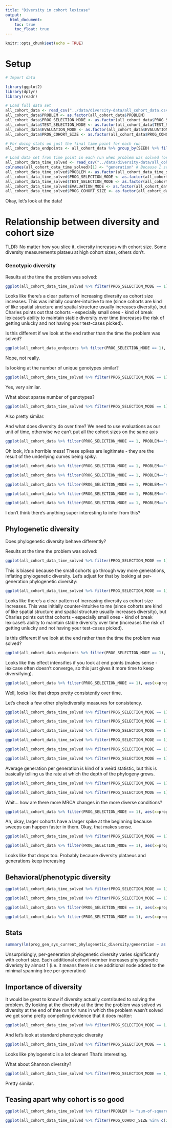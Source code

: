 ```yaml
---
title: "Diversity in cohort lexicase"
output: 
  html_document:
    toc: true
    toc_float: true
---
```


```r
knitr::opts_chunk$set(echo = TRUE)
```


# Setup

```r
# Import data

library(ggplot2)
library(dplyr)
library(readr)

# Load full data set
all_cohort_data <- read_csv("../data/diversity-data/all_cohort_data.csv")
all_cohort_data$PROBLEM <- as.factor(all_cohort_data$PROBLEM)
all_cohort_data$PROG_SELECTION_MODE <- as.factor(all_cohort_data$PROG_SELECTION_MODE)
all_cohort_data$TEST_SELECTION_MODE <- as.factor(all_cohort_data$TEST_SELECTION_MODE)
all_cohort_data$EVALUATION_MODE <- as.factor(all_cohort_data$EVALUATION_MODE)
all_cohort_data$PROG_COHORT_SIZE <- as.factor(all_cohort_data$PROG_COHORT_SIZE)

# For doing stats on just the final time point for each run
all_cohort_data_endpoints <- all_cohort_data %>% group_by(SEED) %>% filter(generation == max(generation))

# Load data set from time point in each run when problem was solved (or end if problem wasn't solved)
all_cohort_data_time_solved <- read_csv("../data/diversity-data/all_cohort_data_time_solved.csv")
colnames(all_cohort_data_time_solved)[1] <- "generation" # Because I screwed up the pandas header output
all_cohort_data_time_solved$PROBLEM <- as.factor(all_cohort_data_time_solved$PROBLEM)
all_cohort_data_time_solved$PROG_SELECTION_MODE <- as.factor(all_cohort_data_time_solved$PROG_SELECTION_MODE)
all_cohort_data_time_solved$TEST_SELECTION_MODE <- as.factor(all_cohort_data_time_solved$TEST_SELECTION_MODE)
all_cohort_data_time_solved$EVALUATION_MODE <- as.factor(all_cohort_data_time_solved$EVALUATION_MODE)
all_cohort_data_time_solved$PROG_COHORT_SIZE <- as.factor(all_cohort_data_time_solved$PROG_COHORT_SIZE)
```

Okay, let's look at the data!

# Relationship between diversity and cohort size

TLDR: No matter how you slice it, diversity increases with cohort size. Some diversity measurements plataeu at high cohort sizes, others don't.

### Genotypic diversity

Results at the time the problem was solved:

```r
ggplot(all_cohort_data_time_solved %>% filter(PROG_SELECTION_MODE == 1), aes(x=PROG_COHORT_SIZE,group=PROG_COHORT_SIZE,color=PROG_COHORT_SIZE, y=prog_gen_sys_diversity)) + theme_classic() + geom_boxplot() + facet_wrap(~PROBLEM) + theme(legend.position = "none")

```


Looks like there's a clear pattern of increasing diversity as cohort size increases. This was initially counter-intuitive to me (since cohorts are kind of like spatial structure and spatial structure usually increases diversity), but Charles points out that cohorts - especially small ones - kind of break lexicase's ability to maintain stable diversity over time (increases the risk of getting unlucky and not having your test-cases picked).

Is this different if we look at the end rather than the time the problem was solved?

```r
ggplot(all_cohort_data_endpoints %>% filter(PROG_SELECTION_MODE == 1), aes(x=PROG_COHORT_SIZE,group=PROG_COHORT_SIZE,color=PROG_COHORT_SIZE, y=prog_gen_sys_diversity)) + theme_classic() + geom_boxplot() + facet_wrap(~PROBLEM) + theme(legend.position = "none")

```

Nope, not really.

Is looking at the number of unique genotypes similar?

```r
ggplot(all_cohort_data_time_solved %>% filter(PROG_SELECTION_MODE == 1), aes(x=PROG_COHORT_SIZE,group=PROG_COHORT_SIZE,color=PROG_COHORT_SIZE, y=prog_gen_sys_num_taxa)) + theme_classic() + geom_boxplot() + facet_wrap(~PROBLEM) + theme(legend.position = "none")

```

Yes, very similar.

What about sparse number of genotypes?

```r
ggplot(all_cohort_data_time_solved %>% filter(PROG_SELECTION_MODE == 1), aes(x=PROG_COHORT_SIZE,group=PROG_COHORT_SIZE,color=PROG_COHORT_SIZE, y=prog_gen_sys_num_sparse_taxa)) + theme_classic() + geom_boxplot() + facet_wrap(~PROBLEM) + theme(legend.position = "none")

```

Also pretty similar.

And what does diversity do over time? We need to use evaluations as our unit of time, otherwise we can't put all the cohort sizes on the same axis

```r
ggplot(all_cohort_data %>% filter(PROG_SELECTION_MODE == 1, PROBLEM=="smallest"), aes(x=prog_gen_sys_evaluations,group=PROG_COHORT_SIZE,color=PROG_COHORT_SIZE,fill=PROG_COHORT_SIZE, y=prog_gen_sys_diversity)) + theme_classic() + stat_summary(fun.data="mean_cl_boot", geom="smooth") + facet_wrap(~PROBLEM)
```

Oh look, it's a horrible mess! These spikes are legitimate - they are the result of the underlying curves being spiky.

```r
ggplot(all_cohort_data %>% filter(PROG_SELECTION_MODE == 1, PROBLEM=="for-loop-index"), aes(x=prog_gen_sys_evaluations,group=PROG_COHORT_SIZE,color=PROG_COHORT_SIZE,fill=PROG_COHORT_SIZE, y=prog_gen_sys_diversity)) + theme_classic() + stat_summary(fun.data="mean_cl_boot", geom="smooth") + facet_wrap(~PROBLEM)
```


```r
ggplot(all_cohort_data %>% filter(PROG_SELECTION_MODE == 1, PROBLEM=="small-or-large"), aes(x=prog_gen_sys_evaluations,group=PROG_COHORT_SIZE,color=PROG_COHORT_SIZE,fill=PROG_COHORT_SIZE, y=prog_gen_sys_diversity)) + theme_classic() + stat_summary(fun.data="mean_cl_boot", geom="smooth") + facet_wrap(~PROBLEM)
```


```r
ggplot(all_cohort_data %>% filter(PROG_SELECTION_MODE == 1, PROBLEM=="sum-of-squares"), aes(x=prog_gen_sys_evaluations,group=PROG_COHORT_SIZE,color=PROG_COHORT_SIZE,fill=PROG_COHORT_SIZE, y=prog_gen_sys_diversity)) + theme_classic() + stat_summary(fun.data="mean_cl_boot", geom="smooth") + facet_wrap(~PROBLEM)
```



```r
ggplot(all_cohort_data %>% filter(PROG_SELECTION_MODE == 1, PROBLEM=="median"), aes(x=prog_gen_sys_evaluations,group=PROG_COHORT_SIZE,color=PROG_COHORT_SIZE,fill=PROG_COHORT_SIZE, y=prog_gen_sys_diversity)) + theme_classic() + stat_summary(fun.data="mean_cl_boot", geom="smooth") + facet_wrap(~PROBLEM)
```

```r
ggplot(all_cohort_data %>% filter(PROG_SELECTION_MODE == 1, PROBLEM=="compare-string-lengths"), aes(x=prog_gen_sys_evaluations,group=PROG_COHORT_SIZE,color=PROG_COHORT_SIZE,fill=PROG_COHORT_SIZE, y=prog_gen_sys_diversity)) + theme_classic() + stat_summary(fun.data="mean_cl_boot", geom="smooth") + facet_wrap(~PROBLEM)
```

I don't think there's anything super interesting to infer from this?

## Phylogenetic diversity

Does phylogenetic diversity behave differently?

Results at the time the problem was solved:

```r
ggplot(all_cohort_data_time_solved %>% filter(PROG_SELECTION_MODE == 1), aes(x=PROG_COHORT_SIZE,group=PROG_COHORT_SIZE,color=PROG_COHORT_SIZE, y=prog_gen_sys_current_phylogenetic_diversity)) + theme_classic() + geom_boxplot() + facet_wrap(~PROBLEM) + theme(legend.position = "none")

```

This is biased because the small cohorts go through way more generations, inflating phylogenetic diversity. Let's adjust for that by looking at per-generation phylogenetic diversity:

```r
ggplot(all_cohort_data_time_solved %>% filter(PROG_SELECTION_MODE == 1), aes(x=PROG_COHORT_SIZE,group=PROG_COHORT_SIZE,color=PROG_COHORT_SIZE, y=prog_gen_sys_current_phylogenetic_diversity/generation)) + theme_classic() + geom_boxplot() + facet_wrap(~PROBLEM) + theme(legend.position = "none")

```

Looks like there's a clear pattern of increasing diversity as cohort size increases. This was initially counter-intuitive to me (since cohorts are kind of like spatial structure and spatial structure usually increases diversity), but Charles points out that cohorts - especially small ones - kind of break lexicase's ability to maintain stable diversity over time (increases the risk of getting unlucky and not having your test-cases picked).

Is this different if we look at the end rather than the time the problem was solved?

```r
ggplot(all_cohort_data_endpoints %>% filter(PROG_SELECTION_MODE == 1), aes(x=PROG_COHORT_SIZE,group=PROG_COHORT_SIZE,color=PROG_COHORT_SIZE, y=prog_gen_sys_current_phylogenetic_diversity/generation)) + theme_classic() + geom_boxplot() + facet_wrap(~PROBLEM) + theme(legend.position = "none")

```


Looks like this effect intensifies if you look at end points (makes sense - lexicase often doesn't converge, so this just gives it more time to keep diversifying).

```r
ggplot(all_cohort_data %>% filter(PROG_SELECTION_MODE == 1), aes(x=prog_gen_sys_evaluations,group=PROG_COHORT_SIZE,color=PROG_COHORT_SIZE,fill=PROG_COHORT_SIZE, y=prog_gen_sys_current_phylogenetic_diversity/generation)) + theme_classic() + stat_summary(fun.data="mean_cl_boot", geom="smooth") + facet_wrap(~PROBLEM)
```

Well, looks like that drops pretty consistently over time.

Let's check a few other phylodiversity measures for consistency.

```r
ggplot(all_cohort_data_time_solved %>% filter(PROG_SELECTION_MODE == 1), aes(x=PROG_COHORT_SIZE,group=PROG_COHORT_SIZE,color=PROG_COHORT_SIZE, y=prog_gen_sys_mean_pairwise_distance/generation)) + theme_classic() + geom_boxplot() + facet_wrap(~PROBLEM) + theme(legend.position = "none")

```



```r
ggplot(all_cohort_data_time_solved %>% filter(PROG_SELECTION_MODE == 1), aes(x=PROG_COHORT_SIZE,group=PROG_COHORT_SIZE,color=PROG_COHORT_SIZE, y=prog_gen_sys_mean_evolutionary_distinctiveness/generation)) + theme_classic() + geom_boxplot() + facet_wrap(~PROBLEM) + theme(legend.position = "none")

```


```r
ggplot(all_cohort_data_time_solved %>% filter(PROG_SELECTION_MODE == 1), aes(x=PROG_COHORT_SIZE,group=PROG_COHORT_SIZE,color=PROG_COHORT_SIZE, y=prog_gen_sys_variance_pairwise_distance)) + theme_classic() + geom_boxplot() + facet_wrap(~PROBLEM) + theme(legend.position = "none")

```

```r
ggplot(all_cohort_data_time_solved %>% filter(PROG_SELECTION_MODE == 1), aes(x=PROG_COHORT_SIZE,group=PROG_COHORT_SIZE,color=PROG_COHORT_SIZE, y=prog_gen_sys_max_pairwise_distance/generation)) + theme_classic() + geom_boxplot() + facet_wrap(~PROBLEM) + theme(legend.position = "none")

```


```r
ggplot(all_cohort_data_time_solved %>% filter(PROG_SELECTION_MODE == 1), aes(x=PROG_COHORT_SIZE,group=PROG_COHORT_SIZE,color=PROG_COHORT_SIZE, y=prog_gen_sys_min_pairwise_distance/generation)) + theme_classic() + geom_boxplot() + facet_wrap(~PROBLEM) + theme(legend.position = "none")

```

```r
ggplot(all_cohort_data_time_solved %>% filter(PROG_SELECTION_MODE == 1), aes(x=PROG_COHORT_SIZE,group=PROG_COHORT_SIZE,color=PROG_COHORT_SIZE, y=prog_gen_sys_ave_depth/generation)) + theme_classic() + geom_boxplot() + facet_wrap(~PROBLEM) + theme(legend.position = "none")

```

Average generation per generation is kind of a weird statistic, but this is basically telling us the rate at which the depth of the phylogeny grows.

```r
ggplot(all_cohort_data_time_solved %>% filter(PROG_SELECTION_MODE == 1), aes(x=PROG_COHORT_SIZE,group=PROG_COHORT_SIZE,color=PROG_COHORT_SIZE, y=prog_gen_sys_mrca_depth/generation)) + theme_classic() + geom_boxplot() + facet_wrap(~PROBLEM) + theme(legend.position = "none")

```


```r
ggplot(all_cohort_data_time_solved %>% filter(PROG_SELECTION_MODE == 1), aes(x=PROG_COHORT_SIZE,group=PROG_COHORT_SIZE,color=PROG_COHORT_SIZE, y=prog_gen_sys_mrca_changes/generation)) + theme_classic() + geom_boxplot() + facet_wrap(~PROBLEM) + theme(legend.position = "none")

```


Wait... how are there more MRCA changes in the more diverse conditions?

```r
ggplot(all_cohort_data %>% filter(PROG_SELECTION_MODE == 1), aes(x=prog_gen_sys_evaluations,group=PROG_COHORT_SIZE,color=PROG_COHORT_SIZE,fill=PROG_COHORT_SIZE, y=prog_gen_sys_mrca_changes/generation)) + theme_classic() + stat_summary(fun.data="mean_cl_boot", geom="smooth") + facet_wrap(~PROBLEM)
```


Ah, okay, larger cohorts have a larger spike at the beginning because sweeps can happen faster in them. Okay, that makes sense.

```r
ggplot(all_cohort_data_time_solved %>% filter(PROG_SELECTION_MODE == 1), aes(x=PROG_COHORT_SIZE,group=PROG_COHORT_SIZE,color=PROG_COHORT_SIZE, y=prog_gen_sys_variance_sparse_pairwise_distances)) + theme_classic() + geom_boxplot() + facet_wrap(~PROBLEM) + theme(legend.position = "none")

```

```r
ggplot(all_cohort_data %>% filter(PROG_SELECTION_MODE == 1), aes(x=prog_gen_sys_evaluations,group=PROG_COHORT_SIZE,color=PROG_COHORT_SIZE,fill=PROG_COHORT_SIZE, y=prog_gen_sys_current_phylogenetic_diversity/generation)) + theme_classic() + stat_summary(fun.data="mean_cl_boot", geom="smooth") + facet_wrap(~PROBLEM)
```

Looks like that drops too. Probably because diversity plataeus and generations keep increasing

## Behavioral/phenotypic diversity

```r
ggplot(all_cohort_data_time_solved %>% filter(PROG_SELECTION_MODE == 1), aes(x=PROG_COHORT_SIZE,group=PROG_COHORT_SIZE,color=PROG_COHORT_SIZE, y=prog_phenotype_diversity_behavioral_diversity)) + theme_classic() + geom_boxplot() + facet_wrap(~PROBLEM) + theme(legend.position = "none")

```



```r
ggplot(all_cohort_data_time_solved %>% filter(PROG_SELECTION_MODE == 1), aes(x=PROG_COHORT_SIZE,group=PROG_COHORT_SIZE,color=PROG_COHORT_SIZE, y=prog_phenotype_diversity_unique_behavioral_phenotypes)) + theme_classic() + geom_boxplot() + facet_wrap(~PROBLEM) + theme(legend.position = "none")

```


```r
ggplot(all_cohort_data %>% filter(PROG_SELECTION_MODE == 1), aes(x=prog_gen_sys_evaluations,group=PROG_COHORT_SIZE,color=PROG_COHORT_SIZE,fill=PROG_COHORT_SIZE, y=prog_phenotype_diversity_unique_behavioral_phenotypes)) + theme_classic() + stat_summary(fun.data="mean_cl_boot", geom="smooth") + facet_wrap(~PROBLEM)
```

```r
ggplot(all_cohort_data %>% filter(PROG_SELECTION_MODE == 1), aes(x=prog_gen_sys_evaluations,group=PROG_COHORT_SIZE,color=PROG_COHORT_SIZE,fill=PROG_COHORT_SIZE, y=prog_phenotype_diversity_behavioral_diversity)) + theme_classic() + stat_summary(fun.data="mean_cl_boot", geom="smooth") + facet_wrap(~PROBLEM)
```

## Stats

```r
summary(lm(prog_gen_sys_current_phylogenetic_diversity/generation ~ as.numeric(PROG_COHORT_SIZE),data=all_cohort_data_time_solved %>% filter(PROG_SELECTION_MODE == 1)))
```

Unsurprisingly, per-generation phylogenetic diversity varies significantly with cohort size. Each additional cohort member increases phylogenetic diveristy by almost 1 (i.e. it means there is one additional node added to the minimal spanning tree per generation)


## Importance of diversity

It would be great to know if diversity actually contributed to solving the problem. By looking at the diversity at the time the problem was solved vs diversity at the end of thte run for runs in which the problem wasn't solved we get some pretty compelling evidence that it does matter:

```r

ggplot(all_cohort_data_time_solved %>% filter(PROG_SELECTION_MODE == 1, PROBLEM != "sum-of-squares"), aes(color=solved,x=PROG_COHORT_SIZE, y=prog_gen_sys_current_phylogenetic_diversity/generation)) + theme_classic() + stat_summary(fun.data = "mean_cl_boot") + facet_wrap(~PROBLEM)

```


And let's look at standard phenotypic diversity

```r
ggplot(all_cohort_data_time_solved %>% filter(PROG_SELECTION_MODE == 1, PROBLEM != "sum-of-squares"), aes(color=solved,x=PROG_COHORT_SIZE, y=prog_phenotype_diversity_unique_behavioral_phenotypes)) + theme_classic() + stat_summary(fun.data = "mean_cl_boot") + facet_wrap(~PROBLEM)

```


Looks like phylogenetic is a lot cleaner! That's interesting.

What about Shannon diversity?

```r
ggplot(all_cohort_data_time_solved %>% filter(PROG_SELECTION_MODE == 1, PROBLEM != "sum-of-squares"), aes(color=solved,x=PROG_COHORT_SIZE, y=prog_phenotype_diversity_behavioral_diversity)) + theme_classic() + stat_summary(fun.data = "mean_cl_boot") + facet_wrap(~PROBLEM)

```

Pretty similar.

## Teasing apart why cohort is so good

```r
ggplot(all_cohort_data_time_solved %>% filter(PROBLEM != "sum-of-squares"), aes(x=PROG_COHORT_SIZE,group=PROG_COHORT_SIZE,color=PROG_COHORT_SIZE, y=prog_phenotype_diversity_unique_behavioral_phenotypes)) + theme_classic() + geom_boxplot() + facet_wrap(~PROBLEM*PROG_SELECTION_MODE) + theme(legend.position = "none")

```

```r
ggplot(all_cohort_data_time_solved %>% filter(PROG_COHORT_SIZE %in% c(256,512)), aes(x=PROG_SELECTION_MODE,group=interaction(PROG_SELECTION_MODE,PROG_COHORT_SIZE),color=PROG_COHORT_SIZE, y=prog_gen_sys_ave_depth/generation)) + theme_classic() + geom_boxplot(notch = TRUE) + facet_wrap(~PROBLEM) + theme(legend.position = "none")

```
